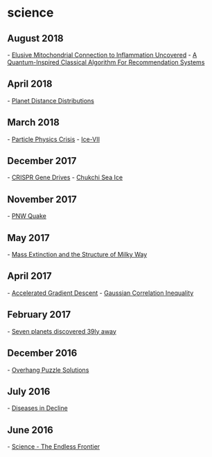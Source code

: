
= science =

== August 2018 ==
- [[https://www.nature.com/articles/d41586-018-05988-z |Elusive Mitochondrial Connection to Inflammation Uncovered]]
- [[https://www.quantamagazine.org/teenager-finds-classical-alternative-to-quantum-recommendation-algorithm-20180731/|A Quantum-Inspired Classical Algorithm For Recommendation Systems]]
== April 2018 ==
- [[https://www.johndcook.com/blog/2018/04/05/solar-system-on-log-scale/|Planet Distance Distributions]]
== March 2018 ==
- [[http://backreaction.blogspot.com/2018/03/the-multiworse-is-coming.html|Particle Physics Crisis]]
- [[http://science.sciencemag.org/content/359/6380/1136.full|Ice-VII]]
== December 2017 ==
- [[https://www.quantamagazine.org/new-model-warns-about-crispr-gene-drives-in-the-wild-20171116/|CRISPR Gene Drives]]
- [[http://nsidc.org/arcticseaicenews/2017/12/record-low-extent-in-the-chukchi-sea/|Chukchi Sea Ice]]
== November 2017 ==
- [[https://www.newyorker.com/magazine/2015/07/20/the-really-big-one|PNW Quake]]
== May 2017 ==
- [[https://arxiv.org/pdf/1309.4838.pdf|Mass Extinction and the Structure of Milky Way]]
== April 2017 ==
- [[http://distill.pub/2017/momentum/|Accelerated Gradient Descent]]
- [[https://www.quantamagazine.org/20170328-statistician-proves-gaussian-correlation-inequality/|Gaussian Correlation Inequality]]
== February 2017 ==
- [[http://www.nature.com/news/these-seven-alien-worlds-could-help-explain-how-planets-form-1.21512?WT.mc_id=TWT_NatureNews|Seven planets discovered 39ly away]]
== December 2016 ==
- [[https://www.quantamagazine.org/20161202-overhang-puzzle-solution/|Overhang Puzzle Solutions]]
== July 2016 ==
- [[https://www.nytimes.com/2016/07/10/upshot/a-medical-mystery-of-the-best-kind-major-diseases-are-in-decline.html|Diseases in Decline]]
== June 2016 ==
- [[https://www.nsf.gov/od/lpa/nsf50/vbush1945.htm|Science - The Endless Frontier]]
